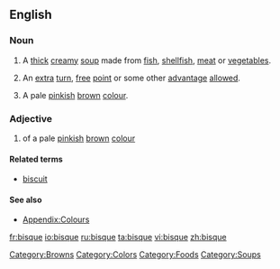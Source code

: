 {{wikipedia}}
==English==

===Noun===
{{en-noun|s|-}}

# A [[thick]] [[creamy]] [[soup]] made from [[fish]], [[shellfish]], [[meat]] or [[vegetable]]s.
# {{sports}} An [[extra]] [[turn]], [[free]] [[point]] or some other [[advantage]] [[allowed]].
# A pale [[pink]]ish [[brown]] [[colour]].
#:{{color panel|FFE4C4}}

===Adjective===
{{en-adj|-}}

# of a pale [[pink]]ish [[brown]] [[colour]]

====Related terms====
*[[biscuit]]

====See also====
* [[Appendix:Colours]]

[[Category:Browns]]
[[Category:Colors]]
[[Category:Foods]]
[[Category:Soups]]

[[fr:bisque]]
[[io:bisque]]
[[ru:bisque]]
[[ta:bisque]]
[[vi:bisque]]
[[zh:bisque]]
